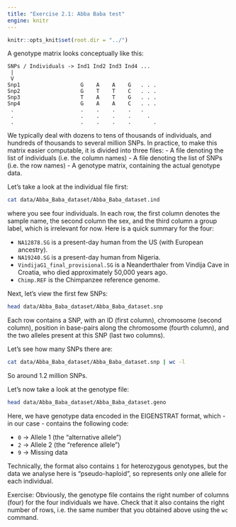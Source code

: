 ```yaml
---
title: "Exercise 2.1: Abba Baba test"
engine: knitr
---
```


```r
knitr::opts_knit$set(root.dir = "../")
```

A genotype matrix looks conceptually like this:

```
SNPs / Individuals -> Ind1 Ind2 Ind3 Ind4 ...
 |
 V
Snp1                   G    A    A    G   . . .
Snp2                   G    T    T    C   . . .
Snp3                   T    A    T    G   . . .
Snp4                   G    A    A    C   . . .
 .                     .    .    .    .   .
 .                     .    .    .    .     .
 .                     .    .    .    .       .
 ```
 
We typically deal with dozens to tens of thousands of individuals, and hundreds of thousands to several million SNPs. In practice, to make this matrix easier computable, it is divided into three files:
- A file denoting the list of individuals (i.e. the column names)
- A file denoting the list of SNPs (i.e. the row names)
- A genotype matrix, containing the actual genotype data.

Let's take a look at the individual file first:

```bash
cat data/Abba_Baba_dataset/Abba_Baba_dataset.ind
```

where you see four individuals. In each row, the first column denotes the sample name, the second column the sex, and the third column a group label, which is irrelevant for now. Here is a quick summary for the four:

- `NA12878.SG` is a present-day human from the US (with European ancestry).
- `NA19240.SG` is a present-day human from Nigeria.
- `VindijaG1_final_provisional.SG` is a Neanderthaler from Vindija Cave in Croatia, who died approximately 50,000 years ago.
- `Chimp.REF` is the Chimpanzee reference genome.

Next, let's view the first few SNPs:

```bash
head data/Abba_Baba_dataset/Abba_Baba_dataset.snp
```

Each row contains a SNP, with an ID (first column), chromosome (second column), position in base-pairs along the chromosome (fourth column), and the two alleles present at this SNP (last two columns).

Let's see how many SNPs there are:
```bash
cat data/Abba_Baba_dataset/Abba_Baba_dataset.snp | wc -l
```

So around 1.2 million SNPs.

Let's now take a look at the genotype file:
```bash
head data/Abba_Baba_dataset/Abba_Baba_dataset.geno
```

Here, we have genotype data encoded in the EIGENSTRAT format, which - in our case - contains the following code:

- `0` -> Allele 1 (the "alternative allele")
- `2` -> Allele 2 (the "reference allele")
- `9` -> Missing data

::: callout-note
Technically, the format also contains `1` for heterozygous genotypes, but the data we analyse here is "pseudo-haploid", so represents only one allele for each individual.
:::

Exercise: Obviously, the genotype file contains the right number of columns (four) for the four individuals we have. Check that it also contains the right number of rows, i.e. the same number that you obtained above using the `wc` command.

